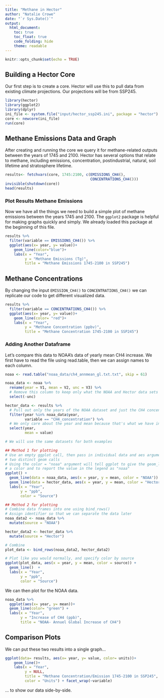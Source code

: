 ```yaml
---
title: "Methane in Hector"
author: "Natalie Crowe"
date: "`r Sys.Date()`"
output:
  html_document:
    toc: true
    toc_float: true
    code_folding: hide
    theme: readable
---
```


```r
knitr::opts_chunk$set(echo = TRUE)
```

## Building a Hector Core

Our first step is to create a core. Hector will use this to pull data from existing climate projections. Our projections will be from SSP245.

```r
library(hector)
library(ggplot2)
library(dplyr)
ini_file <- system.file("input/hector_ssp245.ini", package = "hector")
core <- newcore(ini_file)
run(core)
```

## Methane Emissions Data and Graph

After creating and running the core we query it for methane-related outputs
between the years of 1745 and 2100. Hector has several options that relate to methane, including emissions, concentration, postindustrial, natural, soil lifetime and stratosphere lifetime.

```r
results<- fetchvars(core, 1745:2100, c(EMISSIONS_CH4(),
                                       CONCENTRATIONS_CH4()))
invisible(shutdown(core))
head(results)
```

### Plot Results Methane Emissions

Now we have all the things we need to build a simple plot of methane emissions between the years 1745 and 2100. The `ggplot2` package is helpful for making graphs quickly and simply. We already loaded this package at the beginning of this file. 

```r
results %>% 
  filter(variable == EMISSIONS_CH4()) %>% 
  ggplot(aes(x= year, y= value))+
    geom_line(color="blue")+
    labs(x = "Year",
         y = "Methane Emissions (Tg)",
         title = "Methane Emissions 1745-2100 in SSP245")
```

## Methane Concentrations

By changing the input `EMISSION_CH4()` to `CONCENTRATIONS_CH4()` we can replicate our code to get different visualized data.

```r
results %>% 
  filter(variable == CONCENTRATIONS_CH4()) %>% 
  ggplot(aes(x= year, y= value))+
    geom_line(color= "red")+
    labs(x = "Year",
         y = "Methane Concentration (ppbv)",
         title = "Methane Concentration 1745-2100 in SSP245")
```

### Adding Another Dataframe
Let’s compare this data to NOAA’s data of yearly mean CH4 increase. We first have to read the file using read.table, then we can assign names to each column.
```r
noaa <- read.table("noaa_data/ch4_annmean_gl.txt.txt", skip = 61)

noaa_data <- noaa %>%
  rename(year = V1, mean = V2, unc = V3) %>%
  # Remove this column to keep only what the NOAA and Hector data sets have in common
  select(-unc)

hector_data <- results %>%
  # Pull out only the years of the NOAA dataset and just the CH4 concentration values
  filter(year %in% noaa_data$year,
         variable == "CH4_concentration") %>%
  # We only care about the year and mean because that's what we have in common with NOAA
  select(year,
         mean = value)

# We will use the same datasets for both examples

## Method 1 for plotting
# Use an empty ggplot call, then pass in individual data and aes arguments to 
# two distinct geom calls
# Using the color = "noaa" argument will tell ggplot to give the geom_line
# a color and to report the value in the legend as "noaa"
ggplot() +
  geom_line(data = noaa_data, aes(x = year, y = mean, color = "NOAA")) +
  geom_line(data = hector_data, aes(x = year, y = mean, color = "Hector")) +
  labs(x = "Year", 
       y = "ppb",
       color = "Source")

## Method 2 for plotting
# Combine data frames into one using bind_rows()
# Assign identifier so that we can separate the data later
noaa_data2 <- noaa_data %>%
  mutate(source = "NOAA")

hector_data2 <- hector_data %>%
  mutate(source = "Hector")

# Combine
plot_data <- bind_rows(noaa_data2, hector_data2) 

# Plot like you would normally, and specify color by source
ggplot(plot_data, aes(x = year, y = mean, color = source)) +
  geom_line()  +
  labs(x = "Year", 
       y = "ppb",
       color = "Source")

```
We can then plot for the NOAA data.

```r
noaa_data %>%
  ggplot(aes(x= year, y= mean))+
  geom_line(color= "green") +
  labs(x = "Year",
       y = "Increase of CH4 (ppb)",
       title = "NOAA- Annuel Global Increase of CH4")
```


## Comparison Plots

We can put these two results into a single graph...
```r
ggplot(data= results, aes(x= year, y= value, color= units))+
    geom_line()+
    labs(x = "Year",
         y = NULL,
         title = "Methane Concentration/Emission 1745-2100 in SSP245",
         color = "Units") + facet_wrap(~variable)
```
... to show our data side-by-side.
